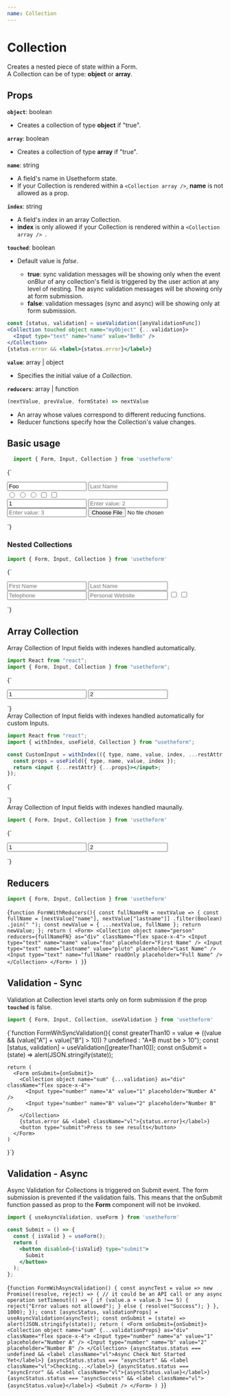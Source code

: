 ---
name: Collection
---


# Collection

Creates a nested piece of state within a Form. <br />
A Collection can be of type: **object** or **array**.

## Props

**`object`**: boolean

- Creates a collection of type **object** if "true".

**`array`**: boolean

- Creates a collection of type **array** if "true".

**`name`**: string

- A field's name in Usetheform state. <br />
- If your Collection is rendered within a `<Collection array />`, **name** is not allowed as a prop.

**`index`**: string

- A field's index in an array Collection. <br />
- **index** is only allowed if your Collection is rendered within a `<Collection array /> `.

**`touched`**: boolean

- Default value is *false*.

  * **true**: sync validation messages will be showing only when the event onBlur of any collection's field is triggered by the user action at any level of nesting.
The async validation messages will be showing only at form submission.
  * **false**: validation messages (sync and async) will be showing only at form submission.

```jsx
const [status, validation] = useValidation([anyValidationFunc])
<Collection touched object name="myObject" {...validation}>
  <Input type="text" name="name" value="BeBo" />
</Collection>
{status.error && <label>{status.error}</label>}
```

**`value`**: array | object

- Specifies the initial value of a *Collection*.

**`reducers`**: array | function

```jsx
(nextValue, prevValue, formState) => nextValue
```

- An array whose values correspond to different reducing functions.
- Reducer functions specify how the Collection's value changes.

## Basic usage

```jsx
  import { Form, Input, Collection } from 'usetheform'
```

<Playground>{`<Form>
    <Collection object name="myObject">
      <Input type="text" name="name" placeholder="First Name" value="Foo" />
      <Input type="text" name="lastname" placeholder="Last Name" />
      <div className="flex space-x-4">
        <Input type="radio" name="gender" placeholder="M" value="M" />
        <Input type="radio" name="gender" placeholder="F" value="F" />
        <Input type="radio" name="gender" placeholder="Other" value="Other" />
        <Input type="checkbox" name="one" value="one" placeholder="Opt 1" />
        <Input type="checkbox" name="two" value="two" placeholder="Opt 2" />
      </div>
    </Collection>
    <Collection array name="myArray" as="div" className="flex space-x-4">
      <Input type="number" placeholder="Enter value: 1" value="1" />
      <Input type="number" placeholder="Enter value: 2" />
      <Input type="number" placeholder="Enter value: 3" />
    </Collection>
    <Input type="file" name="file" />
  </Form>`}
</Playground>


### Nested Collections

```jsx
import { Form, Input, Collection } from 'usetheform'
```

<Playground>{`<Form>
    <Collection object name="myObject">
      <Collection object name="user">
        <Input type="text" name="name" placeholder="First Name" />
        <Input type="text" name="lastname" placeholder="Last Name" />
        <Collection object name="info">
          <Input type="tel" name="tel" placeholder="Telephone" />
          <Input type="text" name="website" placeholder="Personal Website" />
        </Collection>
      </Collection>
      <Collection array name="checkboxes" as="div" className="flex space-x-4">
        <Input type="checkbox" value="one" placeholder="Opt 1" />
        <Input type="checkbox" value="two" placeholder="Opt 2" />
      </Collection>
    </Collection>
  </Form>`}
</Playground>

## Array Collection

Array Collection of Input fields with indexes handled automatically.

```jsx
import React from "react";
import { Form, Input, Collection } from "usetheform";
```

<Playground>{`
  <Form>
    <Collection array name="numberList">
      <Input label="One" type="number" placeholder="Number 1" value="1" />
      <Input label="Two" type="number" placeholder="Number 2" value="2" />
    </Collection>
  </Form>`}
</Playground>

<br />
Array Collection of Input fields with indexes handled automatically for custom Inputs.

```jsx title="CustomInput.ts"
import React from "react";
import { withIndex, useField, Collection } from "usetheform";

const CustomInput = withIndex(({ type, name, value, index, ...restAttr }) => {
  const props = useField({ type, name, value, index });
  return <input {...restAttr} {...props}></input>;
});
```

<Playground>{`<Form>
    <Collection array name="numberList">
      <CustomInput label="One" type="number" value="1" />
      <CustomInput label="Two" type="number" value="2" />
    </Collection>
  </Form>`}
</Playground>

<br />
Array Collection of Input fields with indexes handled maunally.

```jsx
import { Form, Input, Collection } from 'usetheform'
```

<Playground>{`<Form>
    <Collection array name="numberList"  >
      <Input type="number" index="0" value="1" placeholder="Number 1" />
      <Input type="number" index="1" value="2" placeholder="Number 2" />
    </Collection>
  </Form>`}
</Playground>

## Reducers

```jsx
import { Form, Input, Collection } from 'usetheform'
```

<Playground>{`function FormWithReducers(){
    const fullNameFN = nextValue => {
      const fullName = [nextValue["name"], nextValue["lastname"]]
        .filter(Boolean)
        .join(" ");
      const newValue = { ...nextValue, fullName };
      return newValue;
    };
    return (
      <Form>
        <Collection object name="person" reducers={fullNameFN} as="div" className="flex space-x-4">
          <Input type="text" name="name" value="foo" placeholder="First Name" />
          <Input type="text" name="lastname" value="pluto" placeholder="Last Name" />
          <Input type="text" name="fullName" readOnly placeholder="Full Name" />
        </Collection>
      </Form>
    )
  }`}
</Playground>

## Validation - Sync

Validation at Collection level starts only on form submission if the prop **`touched`** is false.

```jsx
import { Form, Input, Collection, useValidation } from 'usetheform'
```

<Playground>{`function FormWihSyncValidation(){
    const greaterThan10 = value => ((value && (value["A"] + value["B"] > 10)) ? undefined : "A+B must be > 10");
    const [status, validation] = useValidation([greaterThan10]);
    const onSubmit = (state) => alert(JSON.stringify(state));

    return (
      <Form onSubmit={onSubmit}>
        <Collection object name="sum" {...validation} as="div" className="flex space-x-4">
          <Input type="number" name="A" value="1" placeholder="Number A" />
          <Input type="number" name="B" value="2" placeholder="Number B" />
        </Collection>
        {status.error && <label className="vl">{status.error}</label>}
        <button type="submit">Press to see results</button>
      </Form>
    )
  }`}
</Playground>

## Validation - Async

Async Validation for Collections is triggered on Submit event. The form submission is prevented if the validation fails.
This means that the onSubmit function passed as prop to the **Form** component will not be invoked.

```jsx title="Submit.ts"
import { useAsyncValidation, useForm } from 'usetheform'

const Submit = () => {
  const { isValid } = useForm();
  return (
    <button disabled={!isValid} type="submit">
      Submit
    </button>
  );
};

```

<Playground>{`function FormWihAsyncValidation() {
     const asyncTest = value =>
      new Promise((resolve, reject) => {
        // it could be an API call or any async operation
        setTimeout(() => {
          if (value.a + value.b !== 5) {
            reject("Error values not allowed");
          } else {
            resolve("Success");
          }
        }, 1000);
    });
    const [asyncStatus, validationProps] = useAsyncValidation(asyncTest);
    const onSubmit = (state) => alert(JSON.stringify(state));
    return (
      <Form onSubmit={onSubmit}>
        <Collection object name="sum" {...validationProps} as="div" className="flex space-x-4">
          <Input type="number" name="a" value="1" placeholder="Number A" />
          <Input type="number" name="b" value="2" placeholder="Number B" />
        </Collection>
        {asyncStatus.status === undefined && <label className="vl">Async Check Not Started Yet</label>}
        {asyncStatus.status === "asyncStart" && <label className="vl">Checking...</label>}
        {asyncStatus.status === "asyncError" && <label className="vl">{asyncStatus.value}</label>}
        {asyncStatus.status === "asyncSuccess" && <label className="vl">{asyncStatus.value}</label>}
        <Submit />
      </Form>
    )
  }`}
</Playground>
